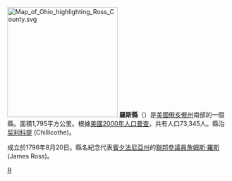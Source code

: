 [[File:Map_of_Ohio_highlighting_Ross_County.svg|250px]]
'''羅斯縣'''（{{lang-en|Ross County}}）是[[美國|美國]][[俄亥俄州|俄亥俄州]]南部的一個縣。面積1,795平方公里。根據[[美國2000年人口普查|美國2000年人口普查]]，共有人口73,345人。縣治[[契利科提|契利科提]] (Chillicothe)。

成立於1796年8月20日。縣名紀念代表[[賓夕法尼亞州|賓夕法尼亞州]]的[[美國參議院|聯邦參議員]][[詹姆斯·羅斯|詹姆斯·羅斯]] (James Ross)。

{{ohio-stub}}

[[Category:俄亥俄州行政區劃|R]]